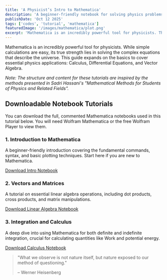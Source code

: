 ```yaml
---
title: 'A Physicist’s Intro to Mathematica'
description: 'A beginner-friendly notebook for solving physics problems.'
publishDate: 'Oct 12 2025'
tags: ['codes', 'tutorial', 'mathematica']
featuredImage: '/images/mathematica/plot.png'
excerpt: 'Mathematica is an incredibly powerful tool for physicists. This guide expands on the basics to cover essential physics applications like Calculus, Differential Equations, and Vector Algebra.'
---
```


Mathematica is an incredibly powerful tool for physicists. While simple calculations are easy, its true strength lies in solving the complex equations that describe the universe. This guide expands on the basics to cover essential physics applications: Calculus, Differential Equations, and Vector Algebra.

*Note: The structure and content for these tutorials are inspired by the methods presented in Sadri Hassani's "Mathematical Methods for Students of Physics and Related Fields".*

## Downloadable Notebook Tutorials

You can download the full, commented Mathematica notebooks used in this tutorial below. You will need Wolfram Mathematica or the free Wolfram Player to view them.

### 1. Introduction to Mathematica
A beginner-friendly introduction covering the fundamental commands, syntax, and basic plotting techniques. Start here if you are new to Mathematica.

<a href="/images/mathematica/Ch1-Intro-to-Mathematica.nb" class="button" target="_blank" rel="noopener noreferrer">
  Download Intro Notebook
</a>

### 2. Vectors and Matrices
A tutorial on essential linear algebra operations, including dot products, cross products, and matrix manipulations.

<a href="/images/mathematica/Vec-Mat.nb" class="button" target="_blank" rel="noopener noreferrer">
  Download Linear Algebra Notebook
</a>

### 3. Integration and Calculus
A deep dive into using Mathematica for both definite and indefinite integration, crucial for calculating quantities like Work and potential energy.

<a href="/images/mathematica/Int.nb" class="button" target="_blank" rel="noopener noreferrer">
  Download Calculus Notebook
</a>

> "What we observe is not nature itself, but nature exposed to our method of questioning."
>
> – Werner Heisenberg